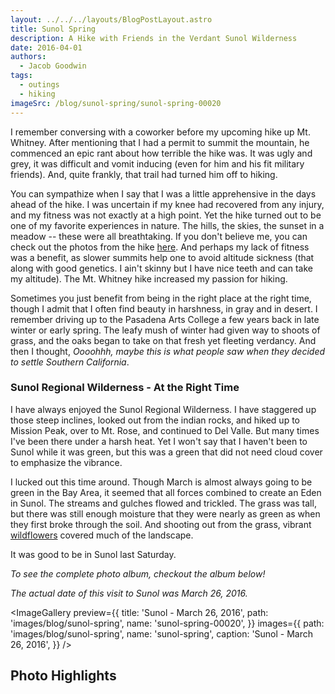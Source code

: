 ```yaml
---
layout: ../../../layouts/BlogPostLayout.astro
title: Sunol Spring
description: A Hike with Friends in the Verdant Sunol Wilderness
date: 2016-04-01
authors:
  - Jacob Goodwin
tags:
  - outings
  - hiking
imageSrc: /blog/sunol-spring/sunol-spring-00020
---
```



I remember conversing with a coworker before my upcoming hike up Mt. Whitney. After mentioning that I had a permit to summit the mountain, he commenced an epic rant about how terrible the hike was. It was ugly and grey, it was difficult and vomit inducing (even for him and his fit military friends). And, quite frankly, that trail had turned him off to hiking.

You can sympathize when I say that I was a little apprehensive in the days ahead of the hike. I was uncertain if my knee had recovered from any injury, and my fitness was not exactly at a high point. Yet the hike turned out to be one of my favorite experiences in nature. The hills, the skies, the sunset in a meadow -- these were all breathtaking. If you don't believe me, you can check out the photos from the hike [here](/blog/posts/mount-whitney-2013). And perhaps my lack of fitness was a benefit, as slower summits help one to avoid altitude sickness (that along with good genetics. I ain't skinny but I have nice teeth and can take my altitude). The Mt. Whitney hike increased my passion for hiking.

Sometimes you just benefit from being in the right place at the right time, though I admit that I often find beauty in harshness, in gray and in desert. I remember driving up to the Pasadena Arts College a few years back in late winter or early spring. The leafy mush of winter had given way to shoots of grass, and the oaks began to take on that fresh yet fleeting verdancy. And then I thought, _Oooohhh, maybe this is what people saw when they decided to settle Southern California_.

### Sunol Regional Wilderness - At the Right Time

<BlogImage
  path="/blog/sunol-spring"
  name="sunol-spring-00025"
  caption="While oaks are green much of the year here, this vibrant green is fleeting"
/>

I have always enjoyed the Sunol Regional Wilderness. I have staggered up those steep inclines, looked out from the indian rocks, and hiked up to Mission Peak, over to Mt. Rose, and continued to Del Valle. But many times I've been there under a harsh heat. Yet I won't say that I haven't been to Sunol while it was green, but this was a green that did not need cloud cover to emphasize the vibrance.

I lucked out this time around. Though March is almost always going to be green in the Bay Area, it seemed that all forces combined to create an Eden in Sunol. The streams and gulches flowed and trickled. The grass was tall, but there was still enough moisture that they were nearly as green as when they first broke through the soil. And shooting out from the grass, vibrant [wildflowers](http://www.ebparks.org/Assets/files/EBRPD_files/photoguides/wild-flowers/EBRPD_Sunol_Wildflowers.pdf) covered much of the landscape.

It was good to be in Sunol last Saturday.

_To see the complete photo album, checkout the album below!_

_The actual date of this visit to Sunol was March 26, 2016._

<ImageGallery
  preview={{
    title: 'Sunol - March 26, 2016',
    path: 'images/blog/sunol-spring',
    name: 'sunol-spring-00020',
  }}
  images={{
    path: 'images/blog/sunol-spring',
    name: 'sunol-spring',
    caption: 'Sunol - March 26, 2016',
  }}
/>

## Photo Highlights

<BlogImage
  path="/blog/sunol-spring"
  name="sunol-spring-00030"
  caption="Wildflowers cover the grass along the Canyon View Trail"
/>

<BlogImage
  path="/blog/sunol-spring"
  name="sunol-spring-00012"
  caption="One of the fantastic landscapes along the Cerro Este Trail"
/>

<BlogImage
  path="/blog/sunol-spring"
  name="sunol-spring-00031"
  caption="Maguire Peaks as seen from the Canyon View Trail"
/>

<BlogImage
  path="/blog/sunol-spring"
  name="sunol-spring-00009"
  caption="Alameda Creek just above Little Yosemite"
/>

<BlogImage
  path="/blog/sunol-spring"
  name="sunol-spring-00026"
  caption="Some of the many cows of the East Bay Regional Park System"
/>
